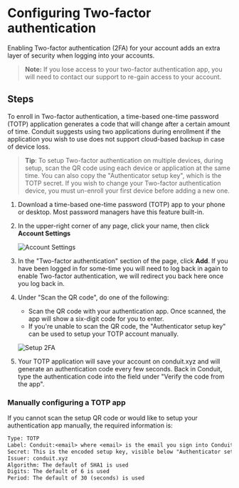 # Configuring Two-factor authentication

Enabling Two-factor authentication (2FA) for your account adds an extra layer of security when logging into your accounts.

> **Note:** If you lose access to your two-factor authentication app, you will need to contact our support to re-gain access to your account.

## Steps

To enroll in Two-factor authentication, a time-based one-time password (TOTP) application generates a code that will change after a certain amount of time. Conduit suggests using two applications during enrollment if the application you wish to use does not support cloud-based backup in case of device loss.

> **Tip**: To setup Two-factor authentication on multiple devices, during setup, scan the QR code using each device or application at the same time. You can also copy the "Authenticator setup key", which is the TOTP secret. If you wish to change your Two-factor authentication device, you must un-enroll your first device before adding a new one.

1. Download a time-based one-time password (TOTP) app to your phone or desktop. Most password managers have this feature built-in.
2. In the upper-right corner of any page, click your name, then click **Account Settings**

   ![Account Settings](./account-settings.png)

3. In the "Two-factor authentication" section of the page, click **Add**.
   If you have been logged in for some-time you will need to log back in again to enable Two-factor authentication, we will redirect you back here once you log back in.
4. Under "Scan the QR code", do one of the following:

   - Scan the QR code with your authentication app. Once scanned, the app will show a six-digit code for you to enter.
   - If you're unable to scan the QR code, the "Authenticator setup key" can be used to setup your TOTP account manually.

   ![Setup 2FA](./setup-2fa.png)

5. Your TOTP application will save your account on conduit.xyz and will generate an authentication code every few seconds. Back in Conduit, type the authentication code into the field under "Verify the code from the app".

### Manually configuring a TOTP app

If you cannot scan the setup QR code or would like to setup your authentication app manually, the required information is:

```txt
Type: TOTP
Label: Conduit:<email> where <email> is the email you sign into Conduit with
Secret: This is the encoded setup key, visible below "Authenticator setup key" during enrollment
Issuer: conduit.xyz
Algorithm: The default of SHA1 is used
Digits: The default of 6 is used
Period: The default of 30 (seconds) is used
```
